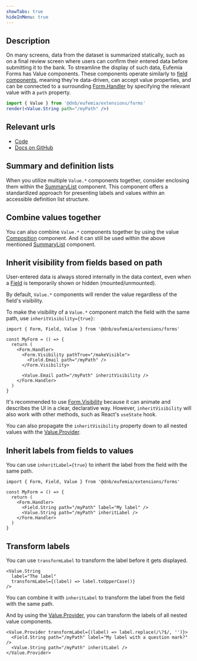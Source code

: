 ```yaml
---
showTabs: true
hideInMenu: true
---
```



## Description

On many screens, data from the dataset is summarized statically, such as on a final review screen where users can confirm their entered data before submitting it to the bank. To streamline the display of such data, Eufemia Forms has Value components. These components operate similarly to [field components](/uilib/extensions/forms/all-fields/), meaning they're data-driven, can accept value properties, and can be connected to a surrounding [Form.Handler](/uilib/extensions/forms/Form/Handler) by specifying the relevant value with a `path` property.

```jsx
import { Value } from '@dnb/eufemia/extensions/forms'
render(<Value.String path="/myPath" />)
```

## Relevant urls

- [Code](https://github.com/dnbexperience/eufemia/tree/main/packages/dnb-eufemia/src/extensions/forms/Value)
- [Docs on GitHub](https://github.com/dnbexperience/eufemia/tree/main/packages/dnb-design-system-portal/src/docs/uilib/extensions/forms/Value)

## Summary and definition lists

When you utilize multiple `Value.*` components together, consider enclosing them within the [SummaryList](/uilib/extensions/forms/Value/SummaryList/) component. This component offers a standardized approach for presenting labels and values within an accessible definition list structure.

<SummaryList />

## Combine values together

You can also combine `Value.*` components together by using the value [Composition](/uilib/extensions/forms/Value/Composition/) component. And it can still be used within the above mentioned [SummaryList](/uilib/extensions/forms/Value/SummaryList/) component.

<Composition />

## Inherit visibility from fields based on path

User-entered data is always stored internally in the data context, even when a [Field](/uilib/extensions/forms/all-fields/) is temporarily shown or hidden (mounted/unmounted).

By default, `Value.*` components will render the value regardless of the field's visibility.

To make the visibility of a `Value.*` component match the field with the same path, use `inheritVisibility={true}`:

```tsx
import { Form, Field, Value } from '@dnb/eufemia/extensions/forms'

const MyForm = () => {
  return (
    <Form.Handler>
      <Form.Visibility pathTrue="/makeVisible">
        <Field.Email path="/myPath" />
      </Form.Visibility>

      <Value.Email path="/myPath" inheritVisibility />
    </Form.Handler>
  )
}
```

It's recommended to use [Form.Visibility](/uilib/extensions/forms/Form/Visibility/) because it can animate and describes the UI in a clear, declarative way. However, `inheritVisibility` will also work with other methods, such as React's `useState` hook.

You can also propagate the `inheritVisibility` property down to all nested values with the [Value.Provider](/uilib/extensions/forms/Value/Provider/).

## Inherit labels from fields to values

You can use `inheritLabel={true}` to inherit the label from the field with the same path.

```tsx
import { Form, Field, Value } from '@dnb/eufemia/extensions/forms'

const MyForm = () => {
  return (
    <Form.Handler>
      <Field.String path="/myPath" label="My label" />
      <Value.String path="/myPath" inheritLabel />
    </Form.Handler>
  )
}
```

## Transform labels

You can use `transformLabel` to transform the label before it gets displayed.

```tsx
<Value.String
  label="The label"
  transformLabel={(label) => label.toUpperCase()}
/>
```

You can combine it with `inheritLabel` to transform the label from the field with the same path.

And by using the [Value.Provider](/uilib/extensions/forms/Value/Provider/), you can transform the labels of all nested value components.

```tsx
<Value.Provider transformLabel={(label) => label.replace(/\?$/, '')}>
  <Field.String path="/myPath" label="My label with a question mark?" />
  <Value.String path="/myPath" inheritLabel />
</Value.Provider>
```
